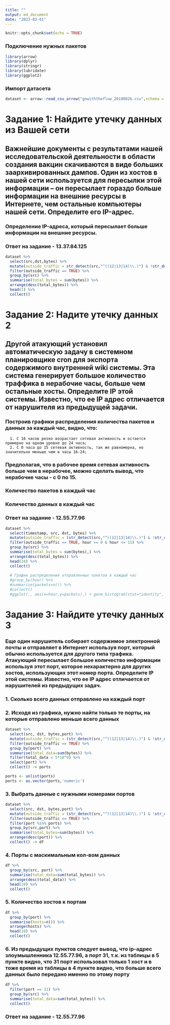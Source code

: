 ```yaml
---
title: ""
output: md_document
date: "2023-03-01"
---
```


```r
knitr::opts_chunk$set(echo = TRUE)
```

### Подключение нужных пакетов

```r
library(arrow)
library(dplyr)
library(stringr)
library(lubridate)
library(ggplot2)
```

### Импорт датасета

```r
dataset <- arrow::read_csv_arrow("gowiththeflow_20190826.csv",schema = schema(timestamp=int64(),src=utf8(),dst=utf8(),port=uint32(),bytes=uint32())) %>% collect()
```

# Задание 1: Найдите утечку данных из Вашей сети

## Важнейшие документы с результатами нашей исследовательской деятельности в области создания вакцин скачиваются в виде больших заархивированных дампов. Один из хостов в нашей сети используется для пересылки этой информации -- он пересылает гораздо больше информации на внешние ресурсы в Интернете, чем остальные компьютеры нашей сети. Определите его IP-адрес.

### Определение IP-адреса, который пересылает больше информации на внешние ресурсы.

### Ответ на задание - 13.37.84.125

```r
dataset %>%
  select(src,dst,bytes) %>%
  mutate(outside_traffic = str_detect(src,"^((12|13|14)\\.)") & !str_detect(dst,"^((12|13|14)\\.)")) %>%
  filter(outside_traffic == TRUE) %>%
  group_by(src) %>%
  summarise(total_bytes = sum(bytes)) %>%
  arrange(desc(total_bytes)) %>%
  head(1) %>%
  collect()
```

# Задание 2: Надите утечку данных 2

## Другой атакующий установил автоматическую задачу в системном планировщике cron для экспорта содержимого внутренней wiki системы. Эта система генерирует большое количество траффика в нерабочие часы, больше чем остальные хосты. Определите IP этой системы. Известно, что ее IP адрес отличается от нарушителя из предыдущей задачи.


### Построив графики распределения количества пакетов и данных за каждый час, видно, что:
      1. С 16 часов резко возрастает сетевая активность и остается примерно на одном уровне до 24 часа;
      2. С 0 часа до 15 сетевая активность, так же равномерна, но значительно меньше чем в часы 16-24;

### Предполагая, что в рабочее время сетевая активность больше чем в нерабочее, можно сделать вывод, что нерабочие часы - с 0 по 15.


### Количество пакетов в каждый час


### Количество данных в каждый час


### Ответ на задание - 12.55.77.96
```r
dataset %>%
  select(timestamp, src, dst, bytes) %>%
  mutate(outside_traffic = (str_detect(src,"^((12|13|14)\\.)") & !str_detect(dst,"^((12|13|14)\\.)")), hour = hour(as_datetime(timestamp/1000))) %>%
  filter(outside_traffic == TRUE, hour >= 0 & hour <= 15) %>%
  group_by(src) %>%
  summarise(total_bytes = sum(bytes),) %>%
  arrange(desc(total_bytes)) %>%
  head(10) %>%
  collect()
  
  # График распределения отправленных пакетов в каждый час
  #group_by(hour) %>%
  #summarise(packets=n()) %>%
  #collect()
  #ggplot(., aes(x=hour,y=packets),) + geom_histogram(stat="identity", color="black",fill="green")
```


# Задание 3: Найдите утечку данных 3
### Еще один нарушитель собирает содержимое электронной почты и отправляет в Интернет используя порт, который обычно используется для другого типа трафика. Атакующий пересылает большое количество информации используя этот порт, которое нехарактерно для других хостов, использующих этот номер порта. Определите IP этой системы. Известно, что ее IP адрес отличается от нарушителей из предыдущих задач.


### 1. Сколько всего данных отправлено на каждый порт



### 2. Исходя из графика, нужно найти только те порты, на которые отправлено меньше всего данных
```r
dataset %>%
  select(src, dst, bytes,port) %>%
  mutate(outside_traffic = (str_detect(src,"^((12|13|14)\\.)") & !str_detect(dst,"^((12|13|14)\\.)"))) %>%
  filter(outside_traffic == TRUE) %>%
  group_by(port) %>%
  summarise(total_data=sum(bytes)) %>%
  filter(total_data < 5*10^9) %>%
  select(port) %>%
  collect() -> ports

ports <- unlist(ports)
ports <- as.vector(ports,'numeric')
```


### 3. Выбрать данные с нужными номерами портов
```r
dataset %>%
  select(src, dst, bytes,port) %>%
  mutate(outside_traffic = (str_detect(src,"^((12|13|14)\\.)") & !str_detect(dst,"^((12|13|14)\\.)"))) %>%
  filter(outside_traffic == TRUE) %>%
  filter(port %in% ports) %>%
  group_by(src,port) %>%
  summarise(total_bytes=sum(bytes)) %>%
  arrange(desc(port)) %>%
  collect() -> df

```


### 4. Порты с маскимальным кол-вом данных
```r
df %>%
  group_by(src, port) %>%
  summarise(total_data=sum(total_bytes)) %>%
  arrange(desc(total_data)) %>%
  head(10) %>%
  collect()
```


### 5. Количество хостов к портам
```r
df %>%
  group_by(port) %>%
  summarise(hosts=n()) %>%
  arrange(hosts) %>%
  head(10) %>%
  collect()
```


### 6. Из предыдущих пунктов следует вывод, что ip-адрес злоумышленника 12.55.77.96, а порт 31, т.к. из таблицы в 5 пункте видно, что 31 порт использовал только 1 хост и в тоже время из таблицы в 4 пункте видно, что больше всего данных было передано именно по этому порту 
```r
df %>%
  filter(port == 31) %>%
  group_by(src) %>%
  summarise(total_data=sum(total_bytes)) %>%
  collect()
```

### Ответ на задание - 12.55.77.96

